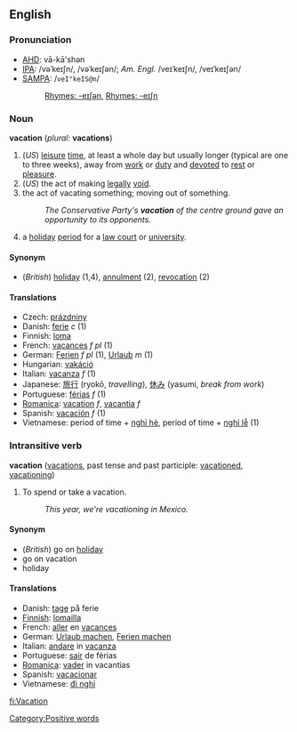 ==English==

=== Pronunciation ===
*[[AHD]]: vā-kā'shən
*[[IPA]]: /vəˈkeɪʃn/, /vəˈkeɪʃən/; ''Am. Engl.'' /veɪˈkeɪʃn/, /veɪˈkeɪʃən/ 
*[[SAMPA]]: /<tt>veI"keIS@n</tt>/
*:[[Rhymes:English:-eɪʃən|Rhymes: -eɪʃən]], [[Rhymes:English:-eɪʃən|Rhymes: -eɪʃn]]

===Noun===
'''vacation''' (''plural:'' '''vacations''')

#(''US'') [[leisure]] [[time]], at least a whole day but usually longer (typical are one to three weeks), away from [[work]] or [[duty]] and [[devote]]d to [[rest]] or [[pleasure]].
#(''US'') the act of making [[legal]]ly [[void]].
#the act of vacating something; moving out of something.
#: ''The Conservative Party's '''vacation''' of the centre ground gave an opportunity to its opponents.''
#a [[holiday]] [[period]] for a [[law court]] or [[university]]. 

<!--====Usage Note====
Definition 4 is found throughout the English-speaking world; definition 1 is restricted to the United States.-->
<!-- not true! vacation and holiday are virtually synonyms in at least Australia -->

====Synonym====
*(''British'') [[holiday]] (1,4), [[annulment]] (2), [[revocation]] (2)

====Translations====
*Czech: [[prázdniny]] 
*Danish: [[ferie]] ''c'' (1)
*Finnish: [[loma]]
*French: [[vacances]] ''f pl'' (1)
*German: [[Ferien]] ''f pl'' (1), [[Urlaub]] ''m'' (1)
*Hungarian: [[vakáció]]
*Italian: [[vacanza]] ''f'' (1)
*Japanese: [[旅行]] (ryok&#333;, ''travelling''), [[休み]] (yasumi, ''break from work'')
*Portuguese: [[férias]] ''f'' (1)
*[[Romanica]]: [[vacation]] ''f'', [[vacantia]] ''f''
*Spanish: [[vacación]] ''f'' (1)
*Vietnamese: period of time + [[nghỉ hè]], period of time + [[nghỉ lễ]] (1)

===Intransitive verb===
'''vacation''' ([[vacations]], past tense and past participle: [[vacationed]], [[vacationing]])

#To spend or take a vacation.
#:''This year, we're vacationing in Mexico.''

====Synonym====
*(''British'') go on [[holiday]]
*go on vacation
*holiday

====Translations====
*Danish: [[tage]] på ferie
*[[Finnish]]: [[lomailla]]
*French: [[aller]] en [[vacance]]s
*German: [[Urlaub machen]], [[Ferien machen]]
*Italian: [[andare]] in [[vacanza]]
*Portuguese: [[sair]] de férias
*[[Romanica]]: [[vader]] in vacantias
*Spanish: [[vacacionar]]
*Vietnamese: [[đi nghỉ]]

[[Category:Positive words]]

[[fi:Vacation]]